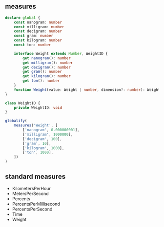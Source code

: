 
<Nav root='../../' selected="standard/measures" />

## measures
```typescript
declare global {
    const nanogram: number
    const milligram: number
    const decigram: number
    const gram: number
    const kilogram: number
    const ton: number

    interface Weight extends Number, WeightID {
        get nanogram(): number
        get milligram(): number
        get decigram(): number
        get gram(): number
        get kilogram(): number
        get ton(): number
    }
    function Weight(value: Weight | number, dimension?: number): Weight
}

class WeightID {
    private WeightID: void
}

globalify(
    measures('Weight', [
        ['nanogram', 0.000000001],
        ['milligram', 1000000],
        ['decigram', 100],
        ['gram', 10],
        ['kilogram', 1000],
        ['ton', 1000],
    ])
)
```

## standard measures
- KilometersPerHour
- MetersPerSecond
- Percents
- PercentsPerMillisecond
- PercentsPerSecond
- Time
- Weight
